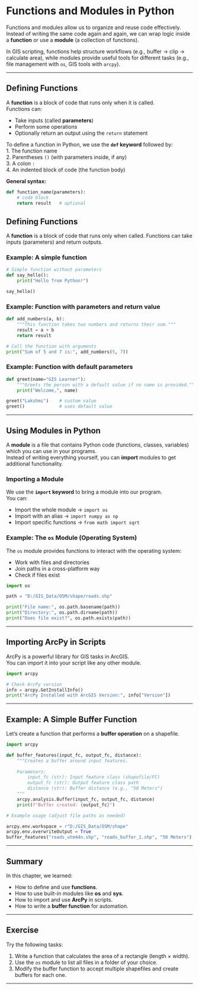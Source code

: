 # Functions and Modules in Python

Functions and modules allow us to organize and reuse code effectively.  
Instead of writing the same code again and again, we can wrap logic inside a **function** or use a **module** (a collection of functions).  

In GIS scripting, functions help structure workflows (e.g., buffer → clip → calculate area), 
while modules provide useful tools for different tasks (e.g., file management with `os`, GIS tools with `arcpy`).

---

## Defining Functions

A **function** is a block of code that runs only when it is called.  
Functions can:  

- Take inputs (called **parameters**)  
- Perform some operations  
- Optionally return an output using the `return` statement  

To define a function in Python, we use the **`def` keyword** followed by:  
1. The function name  
2. Parentheses `()` (with parameters inside, if any)  
3. A colon `:`  
4. An indented block of code (the function body)  

**General syntax:**

```python
def function_name(parameters):
    # code block
    return result   # optional

```

## Defining Functions

A **function** is a block of code that runs only when called. Functions can take inputs (parameters) and return outputs.

### Example: A simple function

```python
# Simple function without parameters
def say_hello():
    print("Hello from Python!")

say_hello()
```

### Example: Function with parameters and return value

```python
def add_numbers(a, b):
    """This function takes two numbers and returns their sum."""
    result = a + b
    return result

# Call the function with arguments
print("Sum of 5 and 7 is:", add_numbers(5, 7))
```


### Example: Function with default parameters

```python
def greet(name="GIS Learner"):
    """Greets the person with a default value if no name is provided."""
    print("Welcome,", name)

greet("Lakshmi")    # custom value
greet()             # uses default value
```

---

## Using Modules in Python

A **module** is a file that contains Python code (functions, classes, variables) which you can use in your programs.  
Instead of writing everything yourself, you can **import** modules to get additional functionality.

### Importing a Module

We use the **`import` keyword** to bring a module into our program.  
You can:  

- Import the whole module → `import os`  
- Import with an alias → `import numpy as np`  
- Import specific functions → `from math import sqrt`  


### Example: The `os` Module (Operating System)

The `os` module provides functions to interact with the operating system: 
 
- Work with files and directories  
- Join paths in a cross-platform way  
- Check if files exist  

```python
import os

path = "D:/GIS_Data/OSM/shape/roads.shp"

print("File name:", os.path.basename(path))
print("Directory:", os.path.dirname(path))
print("Does file exist?", os.path.exists(path))
```

---

## Importing ArcPy in Scripts

ArcPy is a powerful library for GIS tasks in ArcGIS.  
You can import it into your script like any other module.

```python
import arcpy

# Check ArcPy version
info = arcpy.GetInstallInfo()
print("ArcPy Installed with ArcGIS Version:", info["Version"])
```

---

## Example: A Simple Buffer Function

Let’s create a function that performs a **buffer operation** on a shapefile.  

```python
import arcpy

def buffer_features(input_fc, output_fc, distance):
    """Creates a buffer around input features.
    
    Parameters:
        input_fc (str): Input feature class (shapefile/FC)
        output_fc (str): Output feature class path
        distance (str): Buffer distance (e.g., "50 Meters")
    """
    arcpy.analysis.Buffer(input_fc, output_fc, distance)
    print(f"Buffer created: {output_fc}")

# Example usage (adjust file paths as needed)

arcpy.env.workspace = r"D:/GIS_Data/OSM/shape"
arcpy.env.overwriteOutput = True
buffer_features("roads_utm44n.shp", "roads_buffer_1.shp", "50 Meters")
```

---

## Summary

In this chapter, we learned:  

- How to define and use **functions**.  
- How to use built-in modules like **os** and **sys**.  
- How to import and use **ArcPy** in scripts.  
- How to write a **buffer function** for automation.  

---

## Exercise

Try the following tasks:  

1. Write a function that calculates the area of a rectangle (length × width).  
2. Use the `os` module to list all files in a folder of your choice.  
3. Modify the buffer function to accept multiple shapefiles and create buffers for each one.  

---

